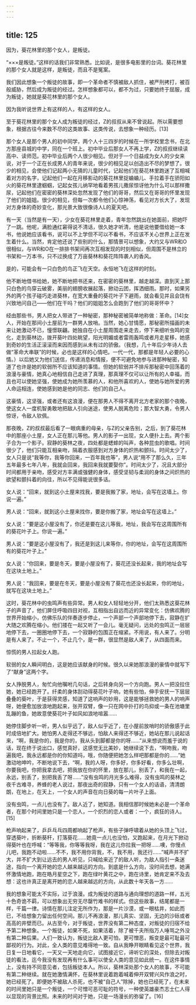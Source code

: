 ```yaml
---
---
---
```

title: 125
---



因为，葵花林里的那个女人，是叛徒。

“×××是叛徒。”这样的话我们非常熟悉。比如说，是很多电影里的台词。葵花林里的那个女人就是这样，是叛徒，而且不是冤案。

我们因此想象一个叛徒的故事，即一个革命者不慎被敌人抓住，被严刑拷打，被百般威胁，然后成为叛徒的经过。怎样想象都可以，都不为过，只要她终于屈服，成为叛徒，她就是葵花林里的那个女人。

因为我听说世界上有这样的人，有这样的女人。

至于葵花林里的那个女人成为叛徒的经过，Z的叔叔从来不曾说起。所以需要想象，根据古往今来数不尽的这类故事、这类传说，去想象一种经历。[13]

那个女人是那个男人的初中同学，两个人十三四岁的时候在一所学校里念书，在北方那座县城的中学，同在一个班上。初中毕业后那女人不再上学，Z的叔叔继续读高中、读师范。初中毕业后两个人很少相见。但对于一个日益成为女人的少女来说，对于一个正在长成男人的青年来说，很少的相见足以创造出不尽的梦想了。很少的相见，会使他们记起两小无猜的儿童时代，记起他们在葵花林里跑迷了互相喊着对方的名字，记起他们一起在月移影动的葵花林里捉蛐蛐儿、手拉着手在骄阳如火的葵花林里逮蝈蝈，记起女孩儿纳罕地看着男孩儿撒尿惊讶他为什么可以那样撒尿，记起他们在密密的葵林深处忽然发现了他们的哥哥，然后又在哥哥的怀里发现了他们的姐姐。很少的相见，但每一次都令他们心惊神荡，看见对方长大了，发现对方身体的奇妙变化，那光景大致很像诗人L的夏天吧。

有一天（当然是有一天），少女在葵花林里走着，青年忽然跳出在她面前，把她吓了一跳。他呢，满脸通红窘得说不清话，很久她才听清，他是说他要借给她一本书，他说她应该看书，说可以不上学但不可以不看书，不应该不关心世界上正在发生着什么。当然，肯定他还说了些别的什么，那情景可以想象，大约又与WR和O很相似，与WR和O在一排排书架间再次互相发现的时刻相似，但周围不是林立的书架和一万本书，只不过换成了万亩葵林和葵花阵阵袭人的香风。

是的，可能会有一只白色的鸟正飞在天空。永恒地飞在这样的时刻。

他不断地借书给她，她不断地把书还来，在密密的葵林里，越走越深。直到天上那只白色的鸟穿云破雾，美丽的翅膀收展起落，掀动云团，挥洒细雨。那时，如果另外的两个孩子碰巧走进葵林，在宽大重叠的葵花叶子下避雨，就会看见并且会饶有兴致地问自己——他们在干吗？他们的姐姐怎么会跑到了他们的哥哥怀中？

经由那些书，男人把女人带进了一种秘密，那种秘密被简单地称做：革命。[14]女人，开始在那间小土屋前为一群男人放哨。当然，她心甘情愿，那秘密所描画的未来让她激动不已，憧憬联翩。她独自在小土屋周围走来走去，停下来细听虫鸣的变化，走到葵林边，拨开葵叶四处眺望，阳光明媚或者雷雨轰鸣或者月走星移，她感到奇妙的生活正滚滚而来因而感到从未有过的骄傲。（我想，几十年后少年诗人去做“革命大串联”的时候，必也是这样的心情吧。一代一代，那都是年轻人必要的心情。）以后她又为他们送信，传递消息和情报，便不可避免地参与进那种秘密，知道了也许是她的软弱所不应该知道的事情。但她的软弱并不排斥那秘密中回荡着的浪漫与豪情，她真心地相信自己走进了真理，那真理不仅可以让所有的人幸福，而且也可以使她坚强，使她成为她所羡慕的人，和他所喜欢的人，使她与她所爱的男人命运相连，使她感到她是他的同志、他们的自己人。

这豪情，这坚强，或者还有这浪漫，便在那男人不得不离开北方老家的那个夜晚，使这女人一度机智勇敢地把敌人引向迷途，使男人脱离危险；那大智大勇，令男人惊讶，令敌人钦佩。

那夜晚，Z的叔叔最后看了一眼病重的母亲，与Z的父亲告别，之后，到了葵花林中的那座小土屋，女人正在那儿等他。男人的影子一出现，女人便扑上去。两个影子合为一个影子。寂静的葵林之夜，四处都是蟋蟀的叫声，各种昆虫的歌唱。时间很少了，他们只能互相亲吻，隔着衣服感到对方身体的炽热和颤抖。时间太少了，女人只是说“我等你，我等你回来，一百年我也等”，男人说“用不了那么久，三年五年最多七年八年，我就会回来，我回来我就要娶你”。时间太少了，况且大部分时间都用于亲吻，感受对方丰满或强健的身体，感受坚韧与柔润的身体之间炽热的欲望和颤抖着的向往，所以不见得能说很多话。

女人说：“回来，就到这小土屋来找我，要是我搬了家，地址，会写在这墙上。你说一遍。”

男人说：“回来，就到这小土屋来找你，要是你搬了家，地址会写在这墙上。”

女人说：“要是这小屋没有了，你还是要在这儿等我，地址，我会写在这周围所有的葵花叶子上。你说一遍。”

男人说：“要是这小屋没有了，我还是到这儿来等你，你的地址，会写在这周围所有的葵花叶子上。”

女人说：“你回来，要是冬天，要是小屋没有了，葵花还没长起来，我的地址会写在这块土地上。”

男人说：“我回来，要是在冬天，要是小屋没有了葵花也还没长起来，你的地址，就写在这块土地上。”

这时，葵花林中的虫鸣声有些异常。男人和女人轻轻地分开，他们太熟悉这葵花林子的声音了，他们屏住呼吸四目对视，互相指出自远而近的异常变化：仿佛欢腾的世界开始缩小，仿佛乐队的伴奏逐步停止，一个声部一个声部地停下去，寂静在扩大随之欢腾在缩小。他们搂在一起又听了一会儿。毫无疑问，远处的虫鸣正一层层地停下去，一圈圈地停下去，一个寂静的包围正在缩紧。不用说，有人来了。分明是有人来了。不止一个，不止几个，是一群，很显然是敌人来了，从四面而来。

惊慌的男人拉起女人跑。

软弱的女人瞬间明白，这是她应该献身的时候。很久以来她那浪漫的豪情中就写下了“献身”这两个字。

女人挣脱男人，匆忙向他嘱咐几句话，之后转身向另一个方向跑。男人一把没拉住她，她已经跑开了。纤柔的身体刮动得葵花叶子响，她有些怕，伸手安抚一下层层叠叠的葵叶，于是获得灵感，知道了这响声的妙用，这是能够拯救她的男人的响声呀，她便愈加放浪地跑起来，张开双臂，像一只在网中扑打的鸟抑或一条在池塘里乱蹦的鱼，她故意使葵花叶子如风如浪地喧嚣……

她停住脚步听一听，男人似乎远了，敌人似乎近了，在小屋前放哨时的骄傲感于此时成倍地扩大。她怕男人走得还不够远，怕敌人来得还不够近，她站在那儿说起话来，“啊，我是你的，我是你的，我从头到脚都是你的呀……”从来想说而羞于说的话，现在终于说出口，感觉真好，这感觉无比美妙，她继续说下去，“啊吻我，吻遍我吧，我永远都是你的你知道吗，哦，你随便把她怎么样吧那都是你的……”她激动地呻吟，不断地说下去，“啊，我的人呀，你多好，你多好看，你多么壮啊，你要我吧，你把我拿去吧，把我放在你的怀里，放在那儿，别丢了，和我在一起，永远，别丢了，别把我丢了呀……”没有虫鸣的月光多么难得，没有虫鸣的葵林之夜千古难寻，养蜂的老人说过，那夜出奇的寂静，只有一个女人的话语，清清朗朗，在地上，在天上，一个女人的声音在向日葵的每一片叶子上面。

没有虫鸣，一点儿也没有了。敌人近了，她知道。我相信那时候她未必是一个革命者，在那个时间里她只是一个恋人，一个炽烈的恋人或者：一个，疯狂的诗人。[15]

枪声响起来了，乒乒乓乓四周都响起了枪声，有些子弹呼啸着从她的头顶上飞过，穿透葵叶，折断葵秆，打落葵花……她竟一点儿也没怕，又跑起来，在月光下掀动得葵叶也在呼喊：“等等我，你等等我呀，我在这儿你拉我一把呀……噢，你慢点儿吧，我跑不动啦……不不，我不用你背我，不，我不用，我还行……”喊声并不扩大，并不扩大到让远去的男人听见，只喊给来近了的敌人听，为敌人指引一条迷途，指向一个离开她的恋人越来越远的方向。到底是什么方向，没时间去想，她满怀激情地跑，跑在皓月星空之下，跑在绿叶黄花之中，跑在诗里，她肯定来不及去想：这也许真正是离开她的恋人越来越远的方向，从此数十年天各一方……

我的想象可能太不实际，过于浪漫。成为叛徒的道路与通向理想的道路一样，五光十色奇诡不羁，可以想象出无穷无尽罄竹难书的样式。但这些故事，结尾都是一样，千篇一律。诗情在那儿注定无所作为，那是一片沙漠，或一眼枯井，如此而已，不给想象力留出任何空间。那儿不再浪漫，那儿真实、坚固，无边的沙砾或者高高的井壁而已。从古至今，对于叛徒，世界没有第二种态度，对叛徒的归宿不给予第二种想象。一个叛徒，如果不死，如果活着，除了被千夫所指万人唾骂之外没有第二种后果。人们一致认为，叛徒比敌人更可怕，更可憎恶，叛变是最可耻最可鄙视的行为。对此，全人类的意见难得地一致。自从我睁开眼睛看见这个世界，我日复一日地看它，一天又一天地走向它，试图接近它，谛听它的深处，但除去对叛徒的看法，迄今我没有发现再有什么事可以使全人类的意见如此统一。在这件事情上，没有持不同意见者，包括叛徒本人。所以，葵林深处那个女人的故事，不可能有第二种继续。就在她激情满怀，在葵林里说着跑着喊着伸开双臂兴风作浪之时，她已经死了。即便她不被敌人杀死，也不被“自己人”除掉，她也已经死了，在未来的时间里她只是一个叛徒，一个可憎可恶可耻的符号，一种使英雄豪杰志士仁人得以显现的背景比照。未来的时间对于她，只是一场漫长的弥留了。[16]